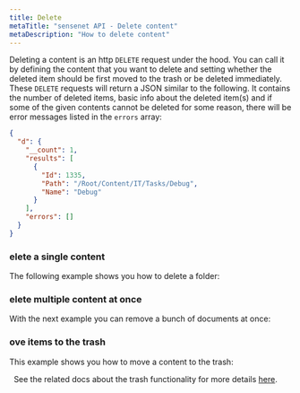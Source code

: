 ```yaml
---
title: Delete
metaTitle: "sensenet API - Delete content"
metaDescription: "How to delete content"
---
```


Deleting a content is an http `DELETE` request under the hood. You can call it by defining the content that you want to delete and setting whether the deleted item should be first moved to the trash or be deleted immediately. These `DELETE` requests will return a JSON similar to the following. It contains the number of deleted items, basic info about the deleted item(s) and if some of the given contents cannot be deleted for some reason, there will be error messages listed in the `errors` array:

```json
{
  "d": {
    "__count": 1,
    "results": [
      {
        "Id": 1335,
        "Path": "/Root/Content/IT/Tasks/Debug",
        "Name": "Debug"
      }
    ],
    "errors": []
  }
}
```

### elete a single content

The following example shows you how to delete a folder:

<tab category="content-management" article="delete" example="deleteContent" />

### elete multiple content at once

With the next example you can remove a bunch of documents at once:

<tab category="content-management" article="delete" example="deleteMultipleContent" />

### ove items to the trash

This example shows you how to move a content to the trash:

<tab category="content-management" article="delete" example="moveTotheTrash" />
&nbsp;
<note>
See the related docs about the trash functionality for more details <a href="/api-docs/content-management/07-trash">here</a>.
</note>
